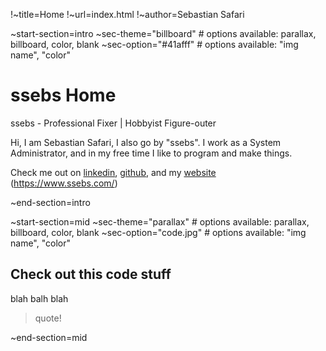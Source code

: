 !~title=Home
!~url=index.html
!~author=Sebastian Safari

~start-section=intro
~sec-theme="billboard" # options available: parallax, billboard, color, blank
~sec-option="#41afff"  # options available: "img name", "color"
# ssebs Home

ssebs - Professional Fixer | Hobbyist Figure-outer

Hi, I am Sebastian Safari, I also go by "ssebs". I work as a System Administrator, and in my free time I like to program and make things.

Check me out on [linkedin](https://www.linkedin.com/in/ssebs/), [github](https://github.com/ssebs/), and my [website](https://www.ssebs.com/) (https://www.ssebs.com/)

~end-section=intro

~start-section=mid
~sec-theme="parallax" # options available: parallax, billboard, color, blank
~sec-option="code.jpg"  # options available: "img name", "color"
## Check out this code stuff

blah balh blah

> quote!

~end-section=mid
